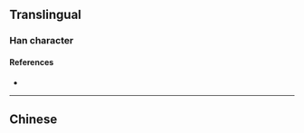 {{character info}}
==Translingual==

===Han character===
{{Han char|rn=85|rad=水|as=12|sn=15|four=|canj=EJPB|ids=⿰氵甯}}

====References====
* {{Han ref|kx=0652.321|hdz=31747.141|uh=6F9D|ud=28573}}

----

==Chinese==
{{zh-see|濘|v}}